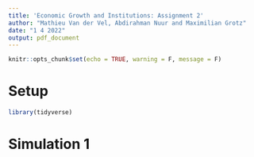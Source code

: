 ```yaml
---
title: 'Economic Growth and Institutions: Assignment 2'
author: "Mathieu Van der Vel, Abdirahman Nuur and Maximilian Grotz"
date: "1 4 2022"
output: pdf_document
---
```


```r
knitr::opts_chunk$set(echo = TRUE, warning = F, message = F)
```

# Setup

```r
library(tidyverse)
```


# Simulation 1

```r

```

